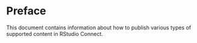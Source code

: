 # Preface {.unnumbered}

This document contains information about how to publish various types of supported content in RStudio Connect. 